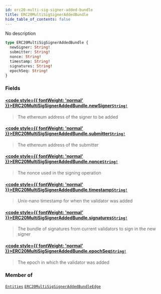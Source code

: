 ```yaml
---
id: erc20-multi-sig-signer-added-bundle
title: ERC20MultiSigSignerAddedBundle
hide_table_of_contents: false
---
```








No description

```graphql
type ERC20MultiSigSignerAddedBundle {
  newSigner: String!
  submitter: String!
  nonce: String!
  timestamp: String!
  signatures: String!
  epochSeq: String!
}
```


### Fields

#### [<code style={{ fontWeight: 'normal' }}>ERC20MultiSigSignerAddedBundle.<b>newSigner</b></code>](#)<Bullet />[`String!`](/testnet/api/graphql/scalars/string) <Badge class="secondary" text="non-null"/> <Badge class="secondary" text="scalar"/>
> The ethereum address of the signer to be added
> 

#### [<code style={{ fontWeight: 'normal' }}>ERC20MultiSigSignerAddedBundle.<b>submitter</b></code>](#)<Bullet />[`String!`](/testnet/api/graphql/scalars/string) <Badge class="secondary" text="non-null"/> <Badge class="secondary" text="scalar"/>
> The ethereum address of the submitter
> 

#### [<code style={{ fontWeight: 'normal' }}>ERC20MultiSigSignerAddedBundle.<b>nonce</b></code>](#)<Bullet />[`String!`](/testnet/api/graphql/scalars/string) <Badge class="secondary" text="non-null"/> <Badge class="secondary" text="scalar"/>
> The nonce used in the signing operation
> 

#### [<code style={{ fontWeight: 'normal' }}>ERC20MultiSigSignerAddedBundle.<b>timestamp</b></code>](#)<Bullet />[`String!`](/testnet/api/graphql/scalars/string) <Badge class="secondary" text="non-null"/> <Badge class="secondary" text="scalar"/>
> Unix-nano timestamp for when the validator was added
> 

#### [<code style={{ fontWeight: 'normal' }}>ERC20MultiSigSignerAddedBundle.<b>signatures</b></code>](#)<Bullet />[`String!`](/testnet/api/graphql/scalars/string) <Badge class="secondary" text="non-null"/> <Badge class="secondary" text="scalar"/>
> The bundle of signatures from current validators to sign in the new signer
> 

#### [<code style={{ fontWeight: 'normal' }}>ERC20MultiSigSignerAddedBundle.<b>epochSeq</b></code>](#)<Bullet />[`String!`](/testnet/api/graphql/scalars/string) <Badge class="secondary" text="non-null"/> <Badge class="secondary" text="scalar"/>
> The epoch in which the validator was added
> 



### Member of

[`Entities`](/testnet/api/graphql/objects/entities)  <Badge class="secondary" text="object"/><Bullet />[`ERC20MultiSigSignerAddedBundleEdge`](/testnet/api/graphql/objects/erc20-multi-sig-signer-added-bundle-edge)  <Badge class="secondary" text="object"/>



